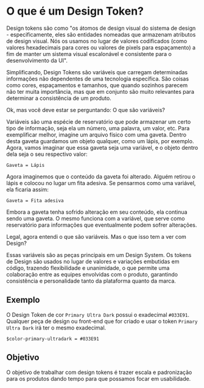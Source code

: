 <Meta title="Design Tokens/O que são Design Tokens?" />

# O que é um Design Token?

Design tokens são como "os átomos de design visual do sistema de design - especificamente, eles são entidades nomeadas que armazenam atributos de design visual. Nós os usamos no lugar de valores codificados (como valores hexadecimais para cores ou valores de pixels para espaçamento) a fim de manter um sistema visual escalonável e consistente para o desenvolvimento da UI".

Simplificando, Design Tokens são variáveis que carregam determinadas informações não dependentes de uma tecnologia específica. São coisas como cores, espaçamentos e tamanhos, que quando sozinhos parecem não ter muita importância, mas que em conjunto são muito relevantes para determinar a consistência de um produto.

Ok, mas você deve estar se perguntando: O que são variáveis?

Variáveis são uma espécie de reservatório que pode armazenar um certo tipo de informação, seja ela um número, uma palavra, um valor, etc. Para exemplificar melhor, imagine um arquivo físico com uma gaveta. Dentro desta gaveta guardamos um objeto qualquer, como um lápis, por exemplo. Agora, vamos imaginar que essa gaveta seja uma variável, e o objeto dentro dela seja o seu respectivo valor:

`Gaveta = Lápis`

Agora imaginemos que o conteúdo da gaveta foi alterado. Alguém retirou o lápis e colocou no lugar um fita adesiva. Se pensarmos como uma variável, ela ficaria assim:

`Gaveta = Fita adesiva`

Embora a gaveta tenha sofrido alteração em seu conteúdo, ela continua sendo uma gaveta. O mesmo funciona com a variável, que serve como reservatório para informações que eventualmente podem sofrer alterações.

Legal, agora entendi o que são variáveis. Mas o que isso tem a ver com Design?

Essas variáveis são as peças principais em um Design System. Os tokens de Design são usados no lugar de valores e variações embutidas em código, trazendo flexibilidade e unanimidade, o que permite uma colaboração entre as equipes envolvidas com o produto, garantindo consistência e personalidade tanto da plataforma quanto da marca.

## Exemplo

O Design Token de cor `Primary Ultra Dark` possui o exadecimal `#033E91`. Qualquer peça de design ou front-end que for criado e usar o token `Primary Ultra Dark` irá ter o mesmo exadecimal.

`$color-primary-ultradark = #033E91`


## Objetivo

O objetivo de trabalhar com design tokens é trazer escala e padronização para os produtos dando tempo para que possamos focar em usabilidade.